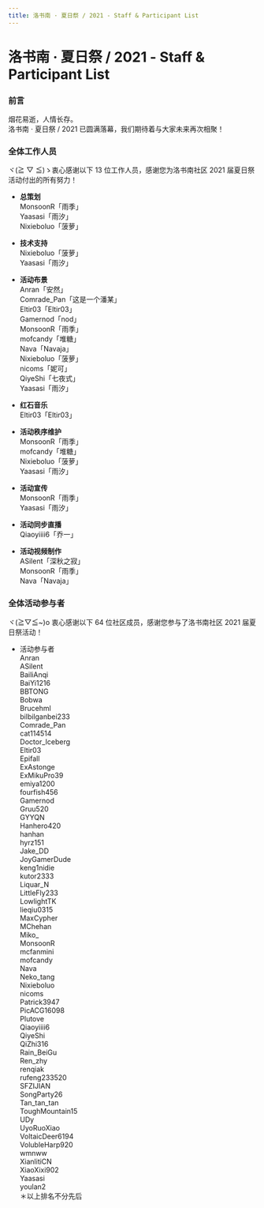 ```yaml
---
title: 洛书南 · 夏日祭 / 2021 - Staff & Participant List
---
```




# 洛书南 · 夏日祭 / 2021 - Staff & Participant List


### 前言

烟花易逝，人情长存。\
洛书南 · 夏日祭 / 2021 已圆满落幕，我们期待着与大家未来再次相聚！


### 全体工作人员

<Callout emoji="⚡️">
  ヾ(≧ ▽ ≦)ゝ衷心感谢以下 13 位工作人员，感谢您为洛书南社区 2021 届夏日祭活动付出的所有努力！
</Callout>

- **总策划**\
MonsoonR「雨季」\
Yaasasi「雨汐」\
Nixieboluo「菠萝」

- **技术支持**\
Nixieboluo「菠萝」\
Yaasasi「雨汐」

- **活动布景**\
Anran「安然」\
Comrade&#95;Pan「这是一个潘某」\
Eltir03「Eltir03」\
Gamernod「nod」\
MonsoonR「雨季」\
mofcandy「堆糖」\
Nava「Navaja」\
Nixieboluo「菠萝」\
nicoms「妮可」\
QiyeShi「七夜式」\
Yaasasi「雨汐」

- **红石音乐**\
Eltir03「Eltir03」

- **活动秩序维护**\
MonsoonR「雨季」\
mofcandy「堆糖」\
Nixieboluo「菠萝」\
Yaasasi「雨汐」

- **活动宣传**\
MonsoonR「雨季」\
Yaasasi「雨汐」

- **活动同步直播**\
Qiaoyiiii6「乔一」

- **活动视频制作**\
ASilent「深秋之寂」\
MonsoonR「雨季」\
Nava「Navaja」


### 全体活动参与者

<Callout emoji="⚡️">
  ヾ(≧▽≦&#126;)o 衷心感谢以下 64 位社区成员，感谢您参与了洛书南社区 2021 届夏日祭活动！
</Callout>

- 活动参与者\
Anran\
ASilent\
BailiAnqi\
BaiYi1216\
BBTONG\
Bobwa\
Brucehml\
bilbilganbei233\
Comrade&#95;Pan\
cat114514\
Doctor&#95;Iceberg\
Eltir03\
Epifall\
ExAstonge\
ExMikuPro39\
emiya1200\
fourfish456\
Gamernod\
Gruu520\
GYYQN\
Hanhero420\
hanhan\
hyrz151\
Jake&#95;DD\
JoyGamerDude\
keng1nidie\
kutor2333\
Liquar&#95;N\
LittleFly233\
LowlightTK\
lieqiu0315\
MaxCypher\
MChehan\
Miko&#95;\
MonsoonR\
mcfanmini\
mofcandy\
Nava\
Neko&#95;tang\
Nixieboluo\
nicoms\
Patrick3947\
PicACG16098\
Plutove\
Qiaoyiiii6\
QiyeShi\
QiZhi316\
Rain&#95;BeiGu\
Ren&#95;zhy\
renqiak\
rufeng233520\
SFZIJIAN\
SongParty26\
Tan&#95;tan&#95;tan\
ToughMountain15\
UDy\
UyoRuoXiao\
VoltaicDeer6194\
VolubleHarp920\
wmnww\
XianlitiCN\
XiaoXixi902\
Yaasasi\
youlan2\
＊以上排名不分先后